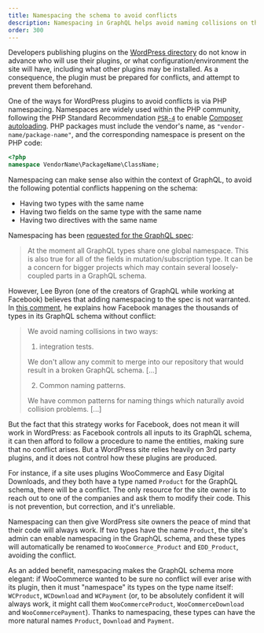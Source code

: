 ```yaml
---
title: Namespacing the schema to avoid conflicts
description: Namespacing in GraphQL helps avoid naming collisions on the GraphQL schema, happening when two types, fields or directives have the same name.
order: 300
---
```


Developers publishing plugins on the [WordPress directory](https://wordpress.org/plugins/) do not know in advance who will use their plugins, or what configuration/environment the site will have, including what other plugins may be installed. As a consequence, the plugin must be prepared for conflicts, and attempt to prevent them beforehand.

One of the ways for WordPress plugins to avoid conflicts is via PHP namespacing. Namespaces are widely used within the PHP community, following the PHP Standard Recommendation [`PSR-4`](https://www.php-fig.org/psr/psr-4/) to enable [Composer autoloading](https://getcomposer.org/doc/01-basic-usage.md#autoloading). PHP packages must include the vendor's name, as `"vendor-name/package-name"`, and the corresponding namespace is present on the PHP code:

```php
<?php
namespace VendorName\PackageName\ClassName;
```

Namespacing can make sense also within the context of GraphQL, to avoid the following potential conflicts happening on the schema:

- Having two types with the same name
- Having two fields on the same type with the same name
- Having two directives with the same name

Namespacing has been [requested for the GraphQL spec](https://github.com/graphql/graphql-spec/issues/163):

> At the moment all GraphQL types share one global namespace. This is also true for all of the fields in mutation/subscription type. It can be a concern for bigger projects which may contain several loosely-coupled parts in a GraphQL schema.

However, Lee Byron (one of the creators of GraphQL while working at Facebook) believes that adding namespacing to the spec is not warranted. In [this comment](https://github.com/graphql/graphql-spec/issues/163#issuecomment-271367691), he explains how Facebook manages the thousands of types in its GraphQL schema without conflict:

> We avoid naming collisions in two ways:
>
> 1. integration tests.
>
> We don't allow any commit to merge into our repository that would result in a broken GraphQL schema. [...]
>
> 2. Common naming patterns.
>
> We have common patterns for naming things which naturally avoid collision problems. [...]

But the fact that this strategy works for Facebook, does not mean it will work in WordPress: as Facebook controls all inputs to its GraphQL schema, it can then afford to follow a procedure to name the entities, making sure that no conflict arises. But a WordPress site relies heavily on 3rd party plugins, and it does not control how these plugins are produced.

For instance, if a site uses plugins WooCommerce and Easy Digital Downloads, and they both have a type named `Product` for the GraphQL schema, there will be a conflict. The only resource for the site owner is to reach out to one of the companies and ask them to modify their code. This is not prevention, but correction, and it's unreliable.

Namespacing can then give WordPress site owners the peace of mind that their code will always work. If two types have the name `Product`, the site's admin can enable namespacing in the GraphQL schema, and these types will automatically be renamed to `WooCommerce_Product` and `EDD_Product`, avoiding the conflict.

As an added benefit, namespacing makes the GraphQL schema more elegant: if WooCommerce wanted to be sure no conflict will ever arise with its plugin, then it must "namespace" its types on the type name itself: `WCProduct`, `WCDownload` and `WCPayment` (or, to be absolutely confident it will always work, it might call them `WooCommerceProduct`, `WooCommerceDownload` and `WooCommercePayment`). Thanks to namespacing, these types can have the more natural names `Product`, `Download` and `Payment`.
